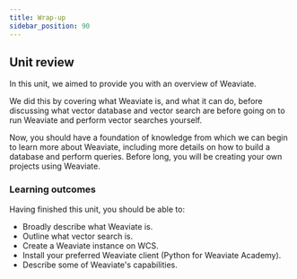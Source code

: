 ```yaml
---
title: Wrap-up
sidebar_position: 90
---
```


## <i class="fa-solid fa-chalkboard-user"></i> Unit review

In this unit, we aimed to provide you with an overview of Weaviate.

We did this by covering what Weaviate is, and what it can do, before discussing what vector database and vector search are before going on to run Weaviate and perform vector searches yourself.

Now, you should have a foundation of knowledge from which we can begin to learn more about Weaviate, including more details on how to build a database and perform queries. Before long, you will be creating your own projects using Weaviate.

### <i class="fa-solid fa-clipboard-list-check"></i> Learning outcomes

Having finished this unit, you should be able to:
- Broadly describe what Weaviate is.
- Outline what vector search is.
- Create a Weaviate instance on WCS.
- Install your preferred Weaviate client (Python for Weaviate Academy).
- Describe some of Weaviate's capabilities.


<GiscusDocComment />